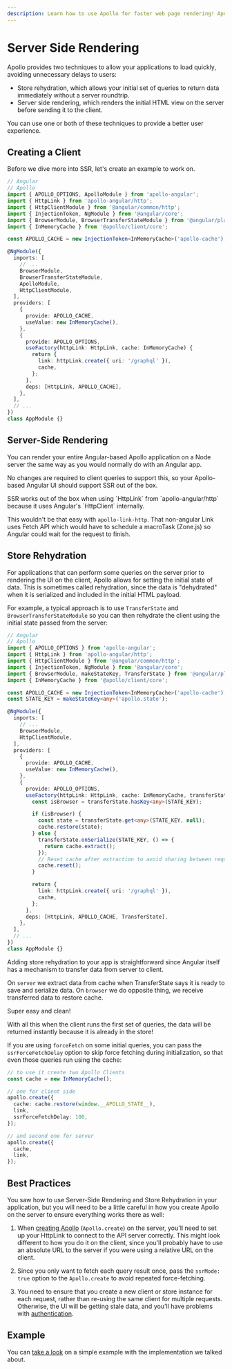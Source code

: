 ```yaml
---
description: Learn how to use Apollo for faster web page rendering! Apollo provides techniques to load your application quickly, including store rehydration and server-side rendering. This tutorial provides code examples and best practices.
---
```


# Server Side Rendering

Apollo provides two techniques to allow your applications to load quickly, avoiding unnecessary
delays to users:

- Store rehydration, which allows your initial set of queries to return data immediately without a
  server roundtrip.
- Server side rendering, which renders the initial HTML view on the server before sending it to the
  client.

You can use one or both of these techniques to provide a better user experience.

## Creating a Client

Before we dive more into SSR, let's create an example to work on.

```ts
// Angular
// Apollo
import { APOLLO_OPTIONS, ApolloModule } from 'apollo-angular';
import { HttpLink } from 'apollo-angular/http';
import { HttpClientModule } from '@angular/common/http';
import { InjectionToken, NgModule } from '@angular/core';
import { BrowserModule, BrowserTransferStateModule } from '@angular/platform-browser';
import { InMemoryCache } from '@apollo/client/core';

const APOLLO_CACHE = new InjectionToken<InMemoryCache>('apollo-cache');

@NgModule({
  imports: [
    // ...
    BrowserModule,
    BrowserTransferStateModule,
    ApolloModule,
    HttpClientModule,
  ],
  providers: [
    {
      provide: APOLLO_CACHE,
      useValue: new InMemoryCache(),
    },
    {
      provide: APOLLO_OPTIONS,
      useFactory(httpLink: HttpLink, cache: InMemoryCache) {
        return {
          link: httpLink.create({ uri: '/graphql' }),
          cache,
        };
      },
      deps: [HttpLink, APOLLO_CACHE],
    },
  ],
  // ...
})
class AppModule {}
```

## Server-Side Rendering

You can render your entire Angular-based Apollo application on a Node server the same way as you
would normally do with an Angular app.

No changes are required to client queries to support this, so your Apollo-based Angular UI should
support SSR out of the box.

<Callout>
SSR works out of the box when using `HttpLink` from `apollo-angular/http` because it uses Angular's `HttpClient` internally.

This wouldn't be that easy with `apollo-link-http`. That non-angular Link uses Fetch API which would
have to schedule a macroTask (Zone.js) so Angular could wait for the request to finish.

</Callout>

## Store Rehydration

For applications that can perform some queries on the server prior to rendering the UI on the
client, Apollo allows for setting the initial state of data. This is sometimes called rehydration,
since the data is "dehydrated" when it is serialized and included in the initial HTML payload.

For example, a typical approach is to use `TransferState` and `BrowserTransferStateModule` so you
can then rehydrate the client using the initial state passed from the server:

```ts
// Angular
// Apollo
import { APOLLO_OPTIONS } from 'apollo-angular';
import { HttpLink } from 'apollo-angular/http';
import { HttpClientModule } from '@angular/common/http';
import { InjectionToken, NgModule } from '@angular/core';
import { BrowserModule, makeStateKey, TransferState } from '@angular/platform-browser';
import { InMemoryCache } from '@apollo/client/core';

const APOLLO_CACHE = new InjectionToken<InMemoryCache>('apollo-cache');
const STATE_KEY = makeStateKey<any>('apollo.state');

@NgModule({
  imports: [
    // ...
    BrowserModule,
    HttpClientModule,
  ],
  providers: [
    {
      provide: APOLLO_CACHE,
      useValue: new InMemoryCache(),
    },
    {
      provide: APOLLO_OPTIONS,
      useFactory(httpLink: HttpLink, cache: InMemoryCache, transferState: TransferState) {
        const isBrowser = transferState.hasKey<any>(STATE_KEY);

        if (isBrowser) {
          const state = transferState.get<any>(STATE_KEY, null);
          cache.restore(state);
        } else {
          transferState.onSerialize(STATE_KEY, () => {
            return cache.extract();
          });
          // Reset cache after extraction to avoid sharing between requests
          cache.reset();
        }

        return {
          link: httpLink.create({ uri: '/graphql' }),
          cache,
        };
      },
      deps: [HttpLink, APOLLO_CACHE, TransferState],
    },
  ],
  // ...
})
class AppModule {}
```

Adding store rehydration to your app is straightforward since Angular itself has a mechanism to
transfer data from server to client.

On `server` we extract data from cache when TransferState says it is ready to save and serialize
data. On `browser` we do opposite thing, we receive transferred data to restore cache.

Super easy and clean!

With all this when the client runs the first set of queries, the data will be returned instantly
because it is already in the store!

If you are using `forceFetch` on some initial queries, you can pass the `ssrForceFetchDelay` option
to skip force fetching during initialization, so that even those queries run using the cache:

```ts
// to use it create two Apollo Clients
const cache = new InMemoryCache();

// one for client side
apollo.create({
  cache: cache.restore(window.__APOLLO_STATE__),
  link,
  ssrForceFetchDelay: 100,
});

// and second one for server
apollo.create({
  cache,
  link,
});
```

## Best Practices

You saw how to use Server-Side Rendering and Store Rehydration in your application, but you will
need to be a little careful in how you create Apollo on the server to ensure everything works there
as well:

1. When [creating Apollo](../get-started) (`Apollo.create`) on the server, you'll need to set up
   your HttpLink to connect to the API server correctly. This might look different to how you do it
   on the client, since you'll probably have to use an absolute URL to the server if you were using
   a relative URL on the client.

1. Since you only want to fetch each query result once, pass the `ssrMode: true` option to the
   `Apollo.create` to avoid repeated force-fetching.

1. You need to ensure that you create a new client or store instance for each request, rather than
   re-using the same client for multiple requests. Otherwise, the UI will be getting stale data, and
   you'll have problems with [authentication](../recipes/authentication).

## Example

You can [take a look](https://github.com/kamilkisiela/apollo-angular-ssr) on a simple example with
the implementation we talked about.
